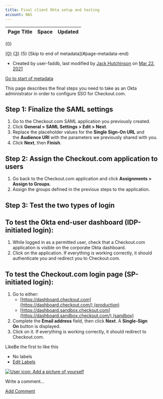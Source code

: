```yaml
---
title: Final client Okta setup and testing
account: NAS
---
```


<table class="aui"> <thead> <tr class="header"> <th class="search-result-title">Page Title</th> <th class="search-result-space">Space</th> <th class="search-result-date">Updated</th> </tr> </thead> </table> <p class="search-result-count">{0}</p> <tr class="search-result"> <td class="search-result-title"><a href="{1}" class="content-type-{2}"><span>{0}</span></a></td> <td class="search-result-space"><a class="space" href="/display/{4}/" title="{3}">{3}</a></td> <td class="search-result-date"><span class="date" title="{6}">{5}</span></td> </tr> [Skip to end of metadata](#page-metadata-end)

*   Created by user-faddb, last modified by [Jack Hutchinson](    /display/~jack.hutchinson
    ) on [Mar 22, 2021](/pages/diffpagesbyversion.action?pageId=8488062&selectedPageVersions=4&selectedPageVersions=5 "Show changes")

[Go to start of metadata](#page-metadata-start)

This page describes the final steps you need to take as an Okta administrator in order to configure SSO for Checkout.com.

**Step 1:** Finalize the SAML settings
--------------------------------------

1.  Go to the Checkout.com SAML application you previously created.
2.  Click **General > SAML Settings > Edit > Next**.
3.  Replace the placeholder values for the **Single Sign-On URL** and the **Audience URI** with the parameters we previously shared with you.
4.  Click **Next**, then **Finish**.

**Step 2:** Assign the Checkout.com application to users
--------------------------------------------------------

1.  Go back to the Checkout.com application and click **Assignments > Assign to Groups**.
2.  Assign the groups defined in the previous steps to the application.

**Step 3:** Test the two types of login
---------------------------------------

To test the Okta end-user dashboard (IDP-initiated login):
----------------------------------------------------------

1.  While logged in as a permitted user, check that a Checkout.com application is visible on the corporate Okta dashboard.
2.  Click on the application. If everything is working correctly, it should authenticate you and redirect you to Checkout.com.

To test the Checkout.com login page (SP-initiated login):
---------------------------------------------------------

1.  Go to either:  
    *   [https://dashboard.checkout.com](https://dashboard.checkout.com/) (production)
    *   [https://dashboard.sandbox.checkout.com](https://dashboard.sandbox.checkout.com/) (sandbox)
2.  Complete the **Email address** field, then click **Next**. A **Single-Sign On** button is displayed.
3.  Click on it. If everything is working correctly, it should redirect to Checkout.com.

LikeBe the first to like this

*   No labels
*   [Edit Labels](# "Edit Labels (Type 'l')")

[![User icon: Add a picture of yourself](/s/en_GB/7901/abf7b35644d5a5d1d7e4b0969a83e8eb2b569fb5/_/images/icons/profilepics/add_profile_pic.svg)](/users/profile/editmyprofilepicture.action)

Write a comment…

[Add Comment](/display/x/Final+client+Okta+setup+and+testing?showComments=true&showCommentArea=true#addcomment)
